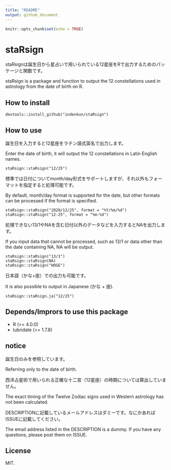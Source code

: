 ```yaml
---
title: "README"
output: github_document
---
```


```r
knitr::opts_chunk$set(echo = TRUE)
```

# staRsign

staRsignは誕生日から星占いで用いられている12星座をRで出力するためのパッケージと関数です。

staRsign is a package and function to output the 12 constellations used in astrology from the date of birth on R.

## How to install

```
devtools::install_github("indenkun/staRsign")
```

## How to use

誕生日を入力すると12星座をラテン語式英名で出力します。

Enter the date of birth, it will output the 12 constellations in Latin English names.
```
staRsign::staRsign("12/25")
```

標準では日付についてmonth/day形式をサポートしますが、それ以外もフォーマットを指定すると処理可能です。

By default, month/day format is supported for the date, but other formats can be processed if the format is specified.
```
staRsign::staRsign("2020/12/25", format = "%Y/%m/%d")
staRsign::staRsign("12-25", format = "%m-%d")
```

処理できない13/1やNAを含む日付以外のデータなどを入力するとNAを出力します。

If you input data that cannot be processed, such as 13/1 or data other than the date containing NA, NA will be output.
```
staRsign::staRsign("13/1")
staRsign::staRsign(NA)
staRsign::staRsign("HOGE")
```

日本語（かな+座）での出力も可能です。

It is also possible to output in Japanese (かな + 座).
```
staRsign::staRsign.ja("12/25")
```

## Depends/Imprors to use this package

- R (>= 4.0.0)
- lubridate (>= 1.7.8)

## notice

誕生日のみを参照しています。

Referring only to the date of birth.

西洋占星術で用いられる正確な十二宮（12星座）の時期については算出していません。

The exact timing of the Twelve Zodiac signs used in Western astrology has not been calculated.

DESCRIPTIONに記載しているメールアドレスはダミーです。なにかあればISSUEに記載してください。

The email address listed in the DESCRIPTION is a dummy. If you have any questions, please post them on ISSUE.

## License

MIT.
